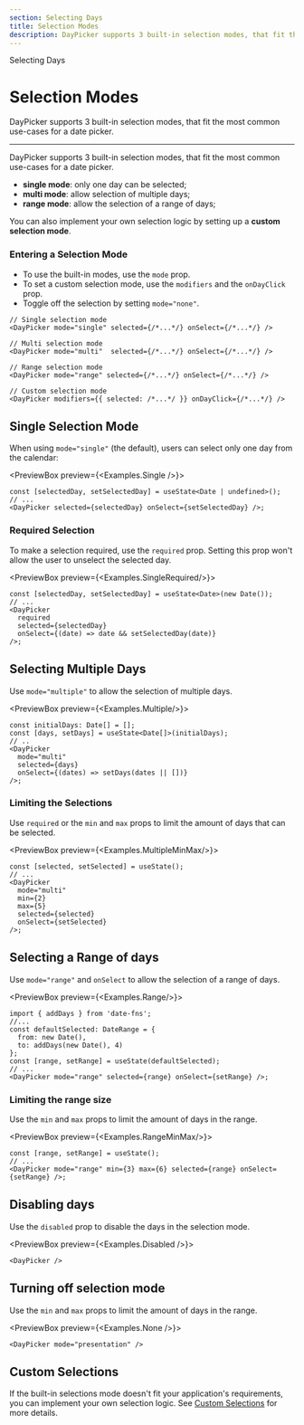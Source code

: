 ```yaml
---
section: Selecting Days
title: Selection Modes
description: DayPicker supports 3 built-in selection modes, that fit the most common use-cases for a date picker.
---
```


<SectionTitle>Selecting Days</SectionTitle>

# Selection Modes

<Description>
  DayPicker supports 3 built-in selection modes, that fit the most common
  use-cases for a date picker.
</Description>

---

DayPicker supports 3 built-in selection modes, that fit the most common
use-cases for a date picker.

- **single mode**: only one day can be selected;
- **multi mode**: allow selection of multiple days;
- **range mode**: allow the selection of a range of days;

You can also implement your own selection logic by setting up a **custom selection mode**.

### Entering a Selection Mode

- To use the built-in modes, use the `mode` prop.
- To set a custom selection mode, use the `modifiers` and the `onDayClick` prop.
- Toggle off the selection by setting `mode="none"`.

```tsx
// Single selection mode
<DayPicker mode="single" selected={/*...*/} onSelect={/*...*/} />

// Multi selection mode
<DayPicker mode="multi"  selected={/*...*/} onSelect={/*...*/} />

// Range selection mode
<DayPicker mode="range" selected={/*...*/} onSelect={/*...*/} />

// Custom selection mode
<DayPicker modifiers={{ selected: /*...*/ }} onDayClick={/*...*/} />
```

## Single Selection Mode

When using `mode="single"` (the default), users can select only one day from the calendar:

<PreviewBox preview={<Examples.Single />}>

```tsx
const [selectedDay, setSelectedDay] = useState<Date | undefined>();
// ...
<DayPicker selected={selectedDay} onSelect={setSelectedDay} />;
```

</PreviewBox>

### Required Selection

To make a selection required, use the `required` prop. Setting this prop won't allow the user to unselect the selected day.

<PreviewBox preview={<Examples.SingleRequired/>}>

```tsx
const [selectedDay, setSelectedDay] = useState<Date>(new Date());
// ...
<DayPicker
  required
  selected={selectedDay}
  onSelect={(date) => date && setSelectedDay(date)}
/>;
```

</PreviewBox>

## Selecting Multiple Days

Use `mode="multiple"` to allow the selection of multiple days.

<PreviewBox preview={<Examples.Multiple/>}>

```tsx
const initialDays: Date[] = [];
const [days, setDays] = useState<Date[]>(initialDays);
// ..
<DayPicker
  mode="multi"
  selected={days}
  onSelect={(dates) => setDays(dates || [])}
/>;
```

</PreviewBox>

### Limiting the Selections

Use `required` or the `min` and `max` props to limit the amount of days that can be selected.

<PreviewBox preview={<Examples.MultipleMinMax/>}>

```tsx
const [selected, setSelected] = useState();
// ...
<DayPicker
  mode="multi"
  min={2}
  max={5}
  selected={selected}
  onSelect={setSelected}
/>;
```

</PreviewBox>

## Selecting a Range of days

Use `mode="range"` and `onSelect` to allow the selection of a range of days.

<PreviewBox preview={<Examples.Range/>}>

```tsx
import { addDays } from 'date-fns';
//...
const defaultSelected: DateRange = {
  from: new Date(),
  to: addDays(new Date(), 4)
};
const [range, setRange] = useState(defaultSelected);
// ...
<DayPicker mode="range" selected={range} onSelect={setRange} />;
```

</PreviewBox>

### Limiting the range size

Use the `min` and `max` props to limit the amount of days in the range.

<PreviewBox preview={<Examples.RangeMinMax/>}>

```tsx
const [range, setRange] = useState();
// ...
<DayPicker mode="range" min={3} max={6} selected={range} onSelect={setRange} />;
```

</PreviewBox>

## Disabling days

Use the `disabled` prop to disable the days in the selection mode.

<PreviewBox preview={<Examples.Disabled />}>
  ```tsx
  <DayPicker />
  ```
</PreviewBox>

## Turning off selection mode

Use the `min` and `max` props to limit the amount of days in the range.

<PreviewBox preview={<Examples.None />}>
  ```tsx
  <DayPicker mode="presentation" />
  ```
</PreviewBox>

## Custom Selections

If the built-in selections mode doesn't fit your application's requirements, you can implement your own selection logic. See [Custom Selections](/docs/custom-selections) for more details.
